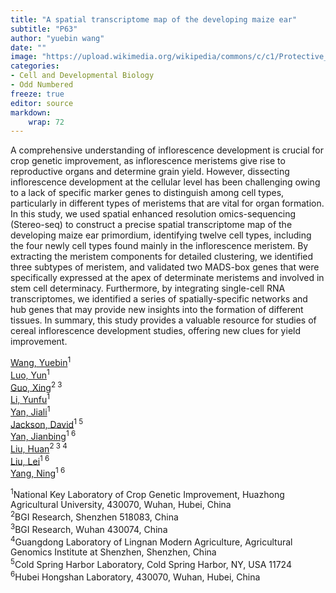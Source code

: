 ```yaml
---
title: "A spatial transcriptome map of the developing maize ear"
subtitle: "P63"
author: "yuebin wang"
date: ""
image: "https://upload.wikimedia.org/wikipedia/commons/c/c1/Protective_Coleoptile_Tip_in_Zea_Mays_Embryo_%2847691344541%29.jpg"
categories: 
- Cell and Developmental Biology
- Odd Numbered
freeze: true
editor: source
markdown: 
    wrap: 72
---
```


A comprehensive understanding of inflorescence development is crucial for crop genetic improvement, as inflorescence meristems give rise to reproductive organs and determine grain yield. However, dissecting inflorescence development at the cellular level has been challenging owing to a lack of specific marker genes to distinguish among cell types, particularly in different types of meristems that are vital for organ formation. In this study, we used spatial enhanced resolution omics-sequencing (Stereo-seq) to construct a precise spatial transcriptome map of the developing maize ear primordium, identifying twelve cell types, including the four newly cell types found mainly in the inflorescence meristem. By extracting the meristem components for detailed clustering, we identified three subtypes of meristem, and validated two MADS-box genes that were specifically expressed at the apex of determinate meristems and involved in stem cell determinacy. Furthermore, by integrating single-cell RNA transcriptomes, we identified a series of spatially-specific networks and hub genes that may provide new insights into the formation of different tissues. In summary, this study provides a valuable resource for studies of cereal inflorescence development studies, offering new clues for yield improvement.

<a href='mailto:1310214636@qq.com'>Wang, Yuebin</a><sup>1</sup><br><a href='mailto:1332803470@qq.com'>Luo, Yun</a><sup>1</sup><br><a href='mailto:guoxing@genomics.cn'>Guo, Xing</a><sup>2 3</sup><br><a href='mailto:1109704146@qq.com'>Li, Yunfu</a><sup>1</sup><br><a href='mailto:yanjiali2@126.com'>Yan, Jiali</a><sup>1</sup><br><a href='mailto:jacksond@cshl.edu'>Jackson, David</a><sup>1 5</sup><br><a href='mailto:yjianbing@mail.hzau.edu.cn'>Yan, Jianbing</a><sup>1 6</sup><br><a href='mailto:liuhuan@genomics.cn'>Liu, Huan</a><sup>2 3 4</sup><br><a href='mailto:leil@mail.hzau.edu.cn'>Liu, Lei</a><sup>1 6</sup><br><a href='mailto:ningy@mail.hzau.edu.cn'>Yang, Ning</a><sup>1 6</sup><br>

<sup>1</sup>National Key Laboratory of Crop Genetic Improvement, Huazhong Agricultural University, 430070, Wuhan, Hubei, China<br><sup>2</sup>BGI Research, Shenzhen 518083, China<br><sup>3</sup>BGI Research, Wuhan 430074, China<br><sup>4</sup>Guangdong Laboratory of Lingnan Modern Agriculture, Agricultural Genomics Institute at Shenzhen, Shenzhen, China<br><sup>5</sup>Cold Spring Harbor Laboratory, Cold Spring Harbor, NY, USA 11724<br><sup>6</sup>Hubei Hongshan Laboratory, 430070, Wuhan, Hubei, China<br>